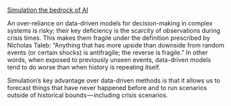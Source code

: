 [Simulation the bedrock of AI](https://medium.com/simudyne/simulation-the-bedrock-of-ai-12153eaf7971)

An over-reliance on data-driven models for decision-making in complex systems is risky; their key deficiency is the scarcity of observations during crisis times. This makes them fragile under the definition prescribed by Nicholas Taleb:
“Anything that has more upside than downside from random events (or certain shocks) is antifragile; the reverse is fragile.”
In other words, when exposed to previously unseen events, data-driven models tend to do worse than when history is repeating itself.

Simulation’s key advantage over data-driven methods is that it allows us to forecast things that have never happened before and to run scenarios outside of historical bounds — including crisis scenarios.

